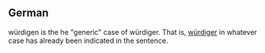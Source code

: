 ==German==
würdigen is the he "generic" case of würdiger.  That is, [[würdiger]] in whatever case has already been indicated in the sentence.

{{rfc}}
